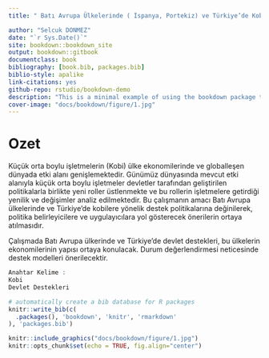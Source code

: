 ```yaml
--- 
title: " Batı Avrupa Ülkelerinde ( İspanya, Portekiz) ve Türkiye’de Kobilere Yönelik Devlet Destekleri ve Destek Önerileri"

author: "Selcuk DONMEZ"
date: "`r Sys.Date()`"
site: bookdown::bookdown_site
output: bookdown::gitbook
documentclass: book
bibliography: [book.bib, packages.bib]
biblio-style: apalike
link-citations: yes
github-repo: rstudio/bookdown-demo
description: "This is a minimal example of using the bookdown package to write a book. The output format for this example is bookdown::gitbook."
cover-image: "docs/bookdown/figure/1.jpg"
---
```

                         
      
# Ozet

Küçük orta boylu işletmelerin (Kobi) ülke ekonomilerinde ve globalleşen dünyada etki alanı genişlemektedir.  Günümüz dünyasında mevcut etki alanıyla küçük orta boylu işletmeler devletler  tarafından geliştirilen politikalarla birlikte yeni roller üstlenmekte ve bu rollerin işletmelere getirdiği yenilik ve değişimler analiz edilmektedir. Bu çalışmanın amacı Batı Avrupa ülkelerinde ve Türkiye’de  kobilere yönelik destek politikalarına değinilerek, politika belirleyicilere ve uygulayıcılara yol gösterecek önerilerin ortaya atılmasıdır.

Çalışmada Batı Avrupa ülkerinde ve Türkiye’de devlet destekleri, bu ülkelerin ekonomilerinin yapısı ortaya konulacak. Durum değerlendirmesi neticesinde destek modelleri önerilecektir.



```r
Anahtar Kelime :
Kobi
Devlet Destekleri

```



```r
# automatically create a bib database for R packages
knitr::write_bib(c(
  .packages(), 'bookdown', 'knitr', 'rmarkdown'
), 'packages.bib')
```

```r

knitr::include_graphics("docs/bookdown/figure/1.jpg")
knitr::opts_chunk$set(echo = TRUE, fig.align="center")
```
